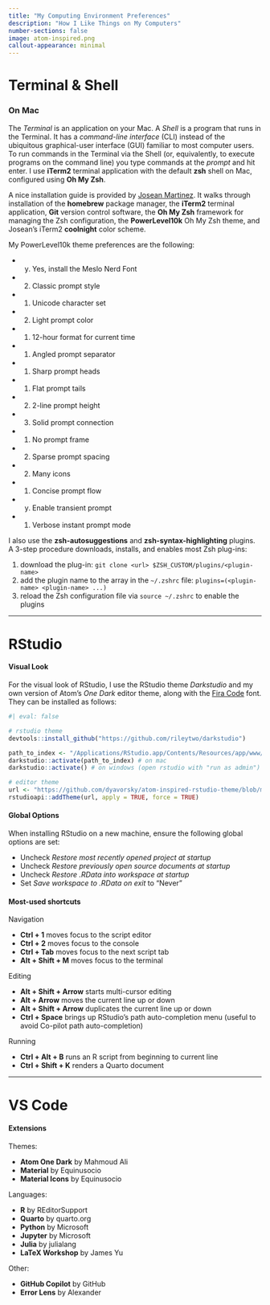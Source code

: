 ```yaml
---
title: "My Computing Environment Preferences"
description: "How I Like Things on My Computers"
number-sections: false
image: atom-inspired.png
callout-appearance: minimal
---
```



# Terminal & Shell

### On Mac

The *Terminal* is an application on your Mac. A *Shell* is a program that runs in the Terminal. It has a *command-line interface* (CLI) instead of the ubiquitous graphical-user interface (GUI) familiar to most computer users. To run commands in the Terminal via the Shell (or, equivalently, to execute programs on the command line) you type commands at the *prompt* and hit enter. I use **iTerm2** terminal application with the default **zsh** shell on Mac, configured using **Oh My Zsh**.  

A nice installation guide is provided by [Josean Martinez](https://www.josean.com/posts/terminal-setup). It walks through installation of the **homebrew** package manager, the **iTerm2** terminal application, **Git** version control software, the **Oh My Zsh** framework for managing the Zsh configuration, the **PowerLevel10k** Oh My Zsh theme, and Josean's iTerm2 **coolnight** color scheme.

My PowerLevel10k theme preferences are the following:

:::: {.callout-note collapse="true"}

 - (y) Yes, install the Meslo Nerd Font
 - (2) Classic prompt style
 - (1) Unicode character set
 - (2) Light prompt color
 - (1) 12-hour format for current time
 - (1) Angled prompt separator
 - (1) Sharp prompt heads
 - (1) Flat prompt tails
 - (2) 2-line prompt height
 - (3) Solid prompt connection
 - (1) No prompt frame
 - (2) Sparse prompt spacing
 - (2) Many icons
 - (1) Concise prompt flow
 - (y) Enable transient prompt
 - (1) Verbose instant prompt mode

:::

I also use the **zsh-autosuggestions** and **zsh-syntax-highlighting** plugins. A 3-step procedure downloads, installs, and enables most Zsh plug-ins:

 1. download the plug-in: `git clone <url> $ZSH_CUSTOM/plugins/<plugin-name>`
 1. add the plugin name to the array in the `~/.zshrc` file: `plugins=(<plugin-name> <plugin-name> ...)`
 1. reload the Zsh configuration file via `source ~/.zshrc` to enable the plugins


-----

# RStudio

#### Visual Look

For the visual look of RStudio, I use the RStudio theme *Darkstudio* and my own version of Atom's *One Dark* editor theme, along with the [Fira Code](https://sourceforge.net/projects/fira-code.mirror/) font. They can be installed as follows:

```r
#| eval: false

# rstudio theme
devtools::install_github("https://github.com/rileytwo/darkstudio")

path_to_index <- "/Applications/RStudio.app/Contents/Resources/app/www/index.htm"
darkstudio::activate(path_to_index) # on mac
darkstudio::activate() # on windows (open rstudio with "run as admin")

# editor theme
url <- "https://github.com/dyavorsky/atom-inspired-rstudio-theme/blob/main/atom_inspired.rstheme"
rstudioapi::addTheme(url, apply = TRUE, force = TRUE)
```


#### Global Options

When installing RStudio on a new machine, ensure the following global options are set:

 - Uncheck *Restore most recently opened project at startup*
 - Uncheck *Restore previously open source documents at startup*
 - Uncheck *Restore .RData into workspace at startup*
 - Set *Save workspace to .RData on exit* to "Never"


#### Most-used shortcuts

Navigation

 - **Ctrl + 1** moves focus to the script editor
 - **Ctrl + 2** moves focus to the console
 - **Ctrl + Tab** moves focus to the next script tab
 - **Alt + Shift + M** moves focus to the terminal

Editing
 
 - **Alt + Shift + Arrow** starts multi-cursor editing
 - **Alt + Arrow** moves the current line up or down
 - **Alt + Shift + Arrow** duplicates the current line up or down
 - **Ctrl + Space** brings up RStudio's path auto-completion menu (useful to avoid Co-pilot path auto-completion)
 
Running
 
 - **Ctrl + Alt + B** runs an R script from beginning to current line
 - **Ctrl + Shift + K** renders a Quarto document
 
 
-----

# VS Code
 
#### Extensions

Themes:

- **Atom One Dark** by Mahmoud Ali
- **Material** by Equinusocio 
- **Material Icons** by Equinusocio

Languages:

- **R** by REditorSupport
- **Quarto** by quarto.org
- **Python** by Microsoft
- **Jupyter** by Microsoft
- **Julia** by julialang
- **LaTeX Workshop** by James Yu


Other:

- **GitHub Copilot** by GitHub
- **Error Lens** by Alexander


